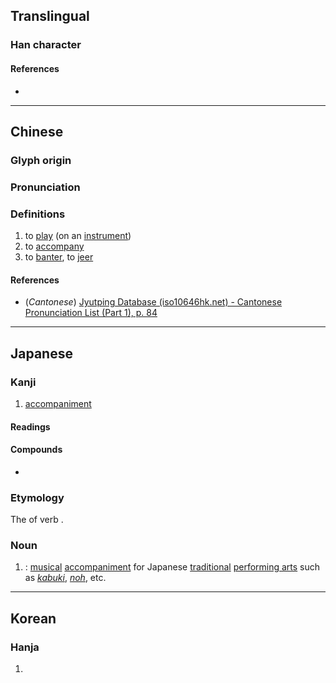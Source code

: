 {{character info/new}}
==Translingual==

===Han character===
{{Han char|rn=30|rad=口|as=18|sn=21|four=60014|canj=RYDG|ids=⿰口雜}}

====References====
* {{Han ref|kx=0215.020|dkj=04619|dj=0438.030|hdz=10706.110|uh=56C3|ud=22211|bh=F5C4|bd=62916}}

----

==Chinese==
{{zh-forms}}

===Glyph origin===
{{Han etym}}

===Pronunciation===
{{zh-pron
|m=cà
|c=caap3
|mc=y
|oc=y
|ma=
|cat=v
}}

===Definitions===
{{zh-hanzi}}

# to [[play]] (on an [[instrument]])
# to [[accompany]]
# to [[banter]], to [[jeer]]

====References====
* (''Cantonese'') [http://www.iso10646hk.net/jp/document/download.jsp Jyutping Database (iso10646hk.net) - Cantonese Pronunciation List (Part 1), p. 84]

----

==Japanese==

===Kanji===
{{ja-kanji|grade=|rs=口18}}

# [[accompaniment]]

====Readings====
{{ja-readings
|goon=そう<さふ
|kanon=そう<さふ
|kun=はやし-, はや-す
}}

====Compounds====
* {{ja-r|囃%子|はや%し}}

===Etymology===
{{ja-kanjitab|はやし|yomi=k}}

The {{m|ja|連用形|tr=ren'yōkei||stem or continuative form}} of verb {{m|ja|囃す|tr=hayasu||to [[play]] [[accompaniment]]}}.

===Noun===
{{ja-noun|はやし}}

# {{alt sp|lang=ja|囃子|tr=hayashi|nodot=1|sort=はやし}}: [[music]]al [[accompaniment]] for Japanese [[traditional]] [[performing arts]] such as ''[[kabuki]]'', ''[[noh]]'', etc.

----

==Korean==

===Hanja===
{{ko-hanja|hangeul=잡|rv=jap|mr=chap}}

# {{defn|lang=ko|sort=口18}}